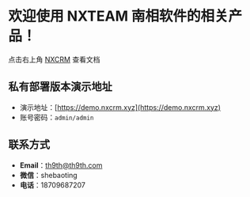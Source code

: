 # 欢迎使用 NXTEAM 南相软件的相关产品！

点击右上角 [NXCRM](https://demo.nxcrm.xyz) 查看文档

## 私有部署版本演示地址
- 演示地址：[https://demo.nxcrm.xyz](https://demo.nxcrm.xyz)
- 账号密码：`admin/admin`

## 联系方式
- **Email**：th9th@th9th.com
- **微信**：shebaoting
- **电话**：18709687207
